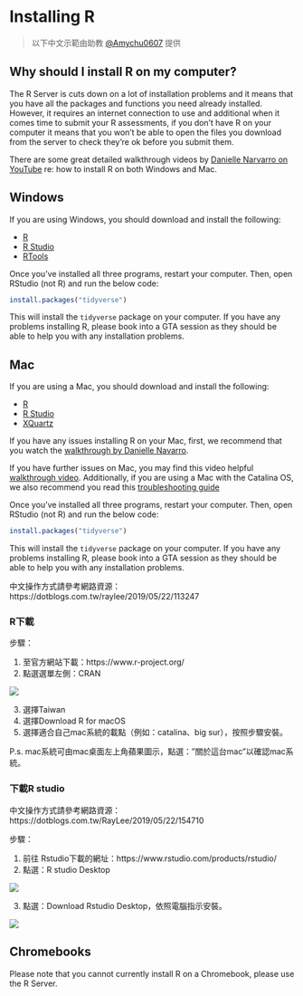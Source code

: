 # Installing R 

> 以下中文示範由助教 [\@Amychu0607](https://github.com/orgs/Rstat-project/people/Amychu0607) 提供

## Why should I install R on my computer?

The R Server is cuts down on a lot of installation problems and it means that you have all the packages and functions you need already installed. However, it requires an internet connection to use and additional when it comes time to submit your R assessments, if you don't have R on your computer it means that you won't be able to open the files you download from the server to check they're ok before you submit them.

There are some great detailed walkthrough videos by [Danielle Narvarro on YouTube](https://www.youtube.com/playlist?list=PLRPB0ZzEYegOZivdelOuEn-R-XUN-DOjd) re: how to install R on both Windows and Mac.

## Windows

If you are using Windows, you should download and install the following:

* [R](https://cran.r-project.org/bin/windows/base/)
* [R Studio](https://rstudio.com/products/rstudio/download/#download)
* [RTools](https://cran.r-project.org/bin/windows/Rtools/)

Once you've installed all three programs, restart your computer. Then, open RStudio (not R) and run the below code:

```r
install.packages("tidyverse")
```

This will install the `tidyverse` package on your computer. If you have any problems installing R, please book into a GTA session as they should be able to help you with any installation problems.

## Mac

If you are using a Mac, you should download and install the following:

* [R](https://www.stats.bris.ac.uk/R/)  
* [R Studio](https://rstudio.com/products/rstudio/download/#download)  
* [XQuartz](https://www.xquartz.org/)  

If you have any issues installing R on your Mac, first, we recommend that you watch the [walkthrough by Danielle Navarro](https://www.youtube.com/watch?v=ay25o485YXs&list=PLRPB0ZzEYegOZivdelOuEn-R-XUN-DOjd&index=1&t=113s). 

If you have further issues on Mac, you may find this video helpful [walkthrough video](https://www.youtube.com/watch?v=90IdULVGmYY). Additionally, if you are using a Mac with the Catalina OS, we also recommend you read this [troubleshooting guide](https://psyteachr.github.io/FAQ/installing-r-and-rstudio.html#i-am-using-macos-10.15-catalina)

Once you've installed all three programs, restart your computer. Then, open RStudio (not R) and run the below code:

```r
install.packages("tidyverse")
```

This will install the `tidyverse` package on your computer. If you have any problems installing R, please book into a GTA session as they should be able to help you with any installation problems.

中文操作方式請參考網路資源：https://dotblogs.com.tw/raylee/2019/05/22/113247

### R下載

步驟：

1. 至官方網站下載：https://www.r-project.org/
2. 點選選單左側：CRAN

![](images/appendix/git/235793599_1260520524377293_5794510097711123340_n.png)

     
3. 選擇Taiwan 
4. 選擇Download R for macOS
5. 選擇適合自己mac系統的載點（例如：catalina、big sur），按照步驟安裝。

P.s. mac系統可由mac桌面左上角蘋果圖示，點選：”關於這台mac”以確認mac系統。

### 下載R studio

中文操作方式請參考網路資源：https://dotblogs.com.tw/RayLee/2019/05/22/154710

步驟：

1. 前往 Rstudio下載的網址：https://www.rstudio.com/products/rstudio/
2. 點選：R studio Desktop

![](images/appendix/git/235627042_2595471147415063_6338335054587363226_n.png)

3. 點選：Download Rstudio Desktop，依照電腦指示安裝。

![](images/appendix/git/240447194_261301845837501_457042017318288971_n.png)




## Chromebooks

Please note that you cannot currently install R on a Chromebook, please use the R Server.
